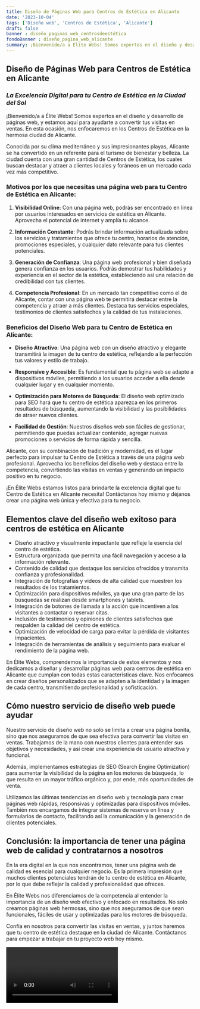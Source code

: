```yaml
---
title: Diseño de Páginas Web para Centros de Estética en Alicante
date: '2023-10-04'
tags: ['Diseño web', 'Centros de Estética', 'Alicante']
draft: false
banner : diseño_paginas_web_centrosdeestética
fondoBanner : diseño_pagina_web_alicante
summary: ¡Bienvenido/a a Élite Webs! Somos expertos en el diseño y desarrollo de páginas web, y estamos aquí para ayudarte a convertir tus visitas en ventas. En esta ocasión, nos enfocaremos en los Centros de Estética en la hermosa ciudad de Alicante.
---
```


## **Diseño de Páginas Web para Centros de Estética en Alicante**

### *La Excelencia Digital para tu Centro de Estética en la Ciudad del Sol*

¡Bienvenido/a a Élite Webs! Somos expertos en el diseño y desarrollo de páginas web, y estamos aquí para ayudarte a convertir tus visitas en ventas. En esta ocasión, nos enfocaremos en los Centros de Estética en la hermosa ciudad de Alicante.

Conocida por su clima mediterráneo y sus impresionantes playas, Alicante se ha convertido en un referente para el turismo de bienestar y belleza. La ciudad cuenta con una gran cantidad de Centros de Estética, los cuales buscan destacar y atraer a clientes locales y foráneos en un mercado cada vez más competitivo.

### **Motivos por los que necesitas una página web para tu Centro de Estética en Alicante:**

1. **Visibilidad Online**: Con una página web, podrás ser encontrado en línea por usuarios interesados en servicios de estética en Alicante. Aprovecha el potencial de internet y amplía tu alcance.

2. **Información Constante**: Podrás brindar información actualizada sobre los servicios y tratamientos que ofrece tu centro, horarios de atención, promociones especiales, y cualquier dato relevante para tus clientes potenciales.

3. **Generación de Confianza**: Una página web profesional y bien diseñada genera confianza en los usuarios. Podrás demostrar tus habilidades y experiencia en el sector de la estética, estableciendo así una relación de credibilidad con tus clientes.

4. **Competencia Profesional**: En un mercado tan competitivo como el de Alicante, contar con una página web te permitirá destacar entre la competencia y atraer a más clientes. Destaca tus servicios especiales, testimonios de clientes satisfechos y la calidad de tus instalaciones.

### **Beneficios del Diseño Web para tu Centro de Estética en Alicante:**

- **Diseño Atractivo**: Una página web con un diseño atractivo y elegante transmitirá la imagen de tu centro de estética, reflejando a la perfección tus valores y estilo de trabajo.

- **Responsive y Accesible**: Es fundamental que tu página web se adapte a dispositivos móviles, permitiendo a los usuarios acceder a ella desde cualquier lugar y en cualquier momento.

- **Optimización para Motores de Búsqueda**: El diseño web optimizado para SEO hará que tu centro de estética aparezca en los primeros resultados de búsqueda, aumentando la visibilidad y las posibilidades de atraer nuevos clientes.

- **Facilidad de Gestión**: Nuestros diseños web son fáciles de gestionar, permitiendo que puedas actualizar contenido, agregar nuevas promociones o servicios de forma rápida y sencilla.

Alicante, con su combinación de tradición y modernidad, es el lugar perfecto para impulsar tu Centro de Estética a través de una página web profesional. Aprovecha los beneficios del diseño web y destaca entre la competencia, convirtiendo las visitas en ventas y generando un impacto positivo en tu negocio.

¡En Élite Webs estamos listos para brindarte la excelencia digital que tu Centro de Estética en Alicante necesita! Contáctanos hoy mismo y déjanos crear una página web única y efectiva para tu negocio.

<GifSeo />

<Cta />

## Elementos clave del diseño web exitoso para centros de estética en Alicante

- Diseño atractivo y visualmente impactante que refleje la esencia del centro de estética.
- Estructura organizada que permita una fácil navegación y acceso a la información relevante.
- Contenido de calidad que destaque los servicios ofrecidos y transmita confianza y profesionalidad.
- Integración de fotografías y videos de alta calidad que muestren los resultados de los tratamientos.
- Optimización para dispositivos móviles, ya que una gran parte de las búsquedas se realizan desde smartphones y tablets.
- Integración de botones de llamada a la acción que incentiven a los visitantes a contactar o reservar citas.
- Inclusión de testimonios y opiniones de clientes satisfechos que respalden la calidad del centro de estética.
- Optimización de velocidad de carga para evitar la pérdida de visitantes impacientes.
- Integración de herramientas de análisis y seguimiento para evaluar el rendimiento de la página web.

En Élite Webs, comprendemos la importancia de estos elementos y nos dedicamos a diseñar y desarrollar páginas web para centros de estética en Alicante que cumplan con todas estas características clave. Nos enfocamos en crear diseños personalizados que se adapten a la identidad y la imagen de cada centro, transmitiendo profesionalidad y sofisticación.

## Cómo nuestro servicio de diseño web puede ayudar

Nuestro servicio de diseño web no solo se limita a crear una página bonita, sino que nos aseguramos de que sea efectiva para convertir las visitas en ventas. Trabajamos de la mano con nuestros clientes para entender sus objetivos y necesidades, y así crear una experiencia de usuario atractiva y funcional.

Además, implementamos estrategias de SEO (Search Engine Optimization) para aumentar la visibilidad de la página en los motores de búsqueda, lo que resulta en un mayor tráfico orgánico y, por ende, más oportunidades de venta.

Utilizamos las últimas tendencias en diseño web y tecnología para crear páginas web rápidas, responsivas y optimizadas para dispositivos móviles. También nos encargamos de integrar sistemas de reserva en línea y formularios de contacto, facilitando así la comunicación y la generación de clientes potenciales.

## Conclusión: la importancia de tener una página web de calidad y contratarnos a nosotros

En la era digital en la que nos encontramos, tener una página web de calidad es esencial para cualquier negocio. Es la primera impresión que muchos clientes potenciales tendrán de tu centro de estética en Alicante, por lo que debe reflejar la calidad y profesionalidad que ofreces.

En Élite Webs nos diferenciamos de la competencia al entender la importancia de un diseño web efectivo y enfocado en resultados. No solo creamos páginas web hermosas, sino que nos aseguramos de que sean funcionales, fáciles de usar y optimizadas para los motores de búsqueda.

Confía en nosotros para convertir las visitas en ventas, y juntos haremos que tu centro de estética destaque en la ciudad de Alicante. Contáctanos para empezar a trabajar en tu proyecto web hoy mismo.

<Video />

<CtaBot job='Centros de Estética' city='Alicante'/>

<Gmaps query='Alicante+españa+maps' />